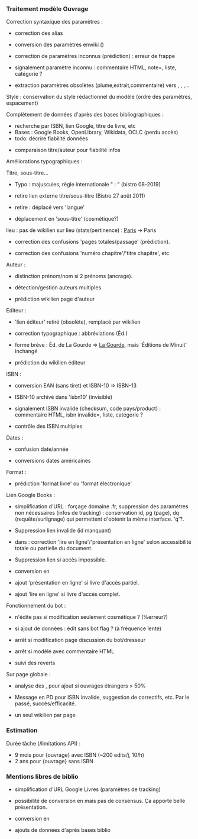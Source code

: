 
=== Traitement modèle Ouvrage ===

Correction syntaxique des paramètres :
* {{fait}} correction des alias
* {{fait}} conversion des paramètres enwiki ({{m|cite book}})
* {{fait}} correction de paramètres inconnus (prédiction) : erreur de frappe
* {{attendre}} {{pas fait}}  signalement paramètre inconnu : commentaire HTML, note=, liste, catégorie ?
* {{fait}} extraction paramètres obsolètes (plume,extrait,commentaire) vers {{m|plume}}, {{m|citationbloc}}, {{m|commentaire biblio}},{{m|début citation}}...

Style : {{attendre}} conservation du style rédactionnel du modèle (ordre des paramètres, espacement)

Complètement de données d'après des bases bibliographiques :
* recherche par {{fait}}ISBN, {{pas fait}} lien Google, {{pas fait}}  titre de livre, etc
* Bases : {{fait}} Google Books, {{fait}} OpenLibrary, {{pas fait}}  Wikidata, {{pas fait}}  OCLC (perdu accès)
* todo: décrire fiabilité données
* {{fait}} comparaison titre/auteur pour fiabilité infos

Améliorations typographiques :

Titre, sous-titre...
* {{fait}} Typo : majuscules, règle internationale " : " (bistro 08-2019)
* {{fait}}retire lien externe titre/sous-titre (Bistro 27 août 2011)
* {{fait}}retire {{m|lang}} : déplacé vers 'langue'
* {{fait}} déplacement en 'sous-titre' (cosmétique?)

lieu : {{fait}} pas de wikilien sur lieu (stats/pertinence) : [[Paris]] -> Paris

* {{fait}}correction des confusions 'pages totales/passage' (prédiction).
* {{fait}}correction des confusions 'numéro chapitre'/'titre chapitre', etc

Auteur :
* {{attendre}}  distinction prénom/nom si 2 prénoms (ancrage).
* {{pas fait}}  détection/gestion auteurs multiples
* {{pas fait}} {{3/4}}  prédiction wikilien page d'auteur

Editeur :
* {{fait}} 'lien éditeur' retiré (obsolète), remplacé par wikilien
* {{fait}} correction typographique : abbréviations (Éd.)
* {{fait}} forme brève : Éd. de La Gourde => [[Éditions de La Gourde|La Gourde]], mais 'Éditions de Minuit' inchangé
* {{pas fait}} {{3/4}} prédiction du wikilien éditeur

ISBN :
* {{fait}} conversion EAN (sans tiret) et ISBN-10 => ISBN-13
* {{fait}} ISBN-10 archivé dans 'isbn10' (invisible)
* {{attendre}} signalement ISBN invalide (checksum, code pays/product) : commentaire HTML, isbn invalide=, liste, catégorie ?
* {{pas fait}} contrôle des ISBN multiples

Dates :
* {{fait}} confusion date/année
* {{pas fait}}  conversions dates américaines

Format :
* {{fait}} prédiction 'format livre' ou 'format électronique'

Lien Google Books :
* {{fait}} simplification d'URL : {{fait}} forçage domaine .fr, {{fait}}suppression des paramètres non nécessaires (infos de tracking) : conservation id, pg (page), dq (requête/surlignage) qui permettent d'obtenir la même interface. 'q'?.
* {{attendre}} Suppression lien invalide (id manquant)
* {{fait}} dans {{m|Ouvrage}} : correction 'lire en ligne'/'présentation en ligne' selon accessibilité totale ou partielle du document.
* {{attendre}} Suppression lien si accès impossible.
* {{attendre}}{{fait}} conversion en {{m|Google Livres}}
* {{fait}} ajout 'présentation en ligne' si livre d'accès partiel.
* {{attendre}} ajout 'lire en ligne' si livre d'accès complet.

Fonctionnement du bot :
* {{fait}} n'édite pas si modification seulement cosmétique ? (%erreur?)
* {{fait}} si ajout de données : édit sans bot flag ? (à fréquence lente)
* {{fait}} arrêt si modification page discussion du bot/dresseur
* {{pas fait}} arrêt si modèle avec commentaire HTML
* {{pas fait}}  suivi des reverts

Sur page globale :
* {{pas fait}}  analyse des {{fr}}, {{en}} pour ajout {{fr}} si ouvrages étrangers > 50%
* {{pas fait}}  Message en PD pour ISBN invalide, suggestion de correctifs, etc. Par le passé, succès/efficacité.
* {{pas fait}}  un seul wikilien par page


=== Estimation ===
Durée tâche (/limitations API) :
* 9 mois pour {ouvrage} avec ISBN (~200 edits/j, 10/h)
* 2 ans pour {ouvrage} sans ISBN

=== Mentions libres de biblio ===
* {{attendre}} simplification d'URL Google Livres (paramètres de tracking)
* {{attendre}} possibilité de conversion en {{m|Google Livres}} mais pas de consensus. Ça apporte belle présentation.
* {{pas fait}}  conversion en {{m|ouvrage}}
* {{pas fait}}  ajouts de données d'après bases biblio
